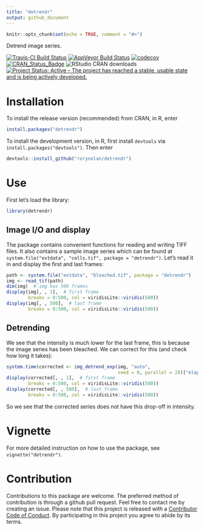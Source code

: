 ```yaml
---
title: "detrendr"
output: github_document
---
```


```r
knitr::opts_chunk$set(echo = TRUE, comment = "#>")
```

Detrend image series.

[![Travis-CI Build Status](https://travis-ci.org/rorynolan/detrendr.svg?branch=master)](https://travis-ci.org/rorynolan/detrendr)
[![AppVeyor Build Status](https://ci.appveyor.com/api/projects/status/github/rorynolan/detrendr?branch=master&svg=true)](https://ci.appveyor.com/project/rorynolan/detrendr)
[![codecov](https://codecov.io/gh/rorynolan/detrendr/branch/master/graph/badge.svg)](https://codecov.io/gh/rorynolan/detrendr)
[![CRAN_Status_Badge](http://www.r-pkg.org/badges/version/detrendr)](https://cran.r-project.org/package=detrendr)
![RStudio CRAN downloads](http://cranlogs.r-pkg.org/badges/grand-total/detrendr)
[![Project Status: Active – The project has reached a stable, usable state and is being actively developed.](http://www.repostatus.org/badges/latest/active.svg)](http://www.repostatus.org/#active)

# Installation
To install the release version (recommended) from CRAN, in R, enter
```r
install.packages("detrendr")
```
To install the development version, in R, first install `devtools` via `install.packages("devtools")`. Then enter
```r
devtools::install_github("rorynolan/detrendr")
```

# Use 

First let's load the library: 
```r
library(detrendr)
```

## Image I/O and display
The package contains convenient functions for reading and writing TIFF files. It also contains a sample image series which can be found at `system.file("extdata", "cells.tif", package = "detrendr")`. Let's read it in and display the first and last frames:
```r
path <- system.file("extdata", "bleached.tif", package = "detrendr")
img <- read_tif(path)
dim(img)  # img has 500 frames
display(img[, , 1],  # first frame
        breaks = 0:500, col = viridisLite::viridis(500))
display(img[, , 500],  # last frame
        breaks = 0:500, col = viridisLite::viridis(500))
```

## Detrending
We see that the intensity is much lower for the last frame, this is because the image series has been bleached. We can correct for this (and check how long it takes):
```r
system.time(corrected <- img_detrend_exp(img, "auto", 
                                         seed = 0, parallel = 2))["elapsed"]
display(corrected[, , 1],  # first frame
        breaks = 0:500, col = viridisLite::viridis(500))
display(corrected[, , 500],  # last frame
        breaks = 0:500, col = viridisLite::viridis(500))
```

So we see that the corrected series does not have this drop-off in intensity. 

# Vignette
For more detailed instruction on how to use the package, see `vignette("detrendr")`.

# Contribution
Contributions to this package are welcome. The preferred method of contribution is through a github pull request. Feel free to contact me by creating an issue. Please note that this project is released with a [Contributor Code of Conduct](CONDUCT.md). By participating in this project you agree to abide by its terms.
